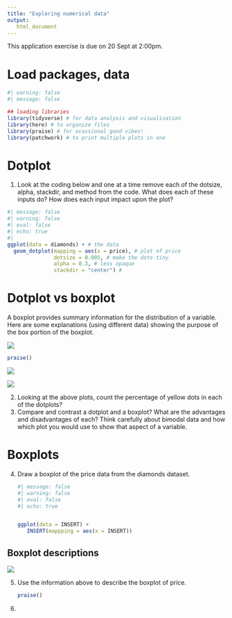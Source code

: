 ```yaml
---
title: "Exploring numerical data"
output: 
   html_document
---
```


::: callout-important
This application exercise is due on 20 Sept at 2:00pm.
:::

# Load packages, data

```r
#| warning: false
#| message: false

## loading libraries
library(tidyverse) # for data analysis and visualisation
library(here) # to organize files
library(praise) # for ocassional good vibes!
library(patchwork) # to print multiple plots in one
```

# Dotplot

1.  Look at the coding below and one at a time remove each of the dotsize, alpha, stackdir, and method from the code. What does each of these inputs do? How does each input impact upon the plot?

```r
#| message: false
#| warning: false
#| eval: false
#| echo: true
#| 
ggplot(data = diamonds) + # the data
  geom_dotplot(mapping = aes(x = price), # plot of price
               dotsize = 0.005, # make the dots tiny
               alpha = 0.3, # less opaque
               stackdir = "center") #
```

# Dotplot vs boxplot

A boxplot provides summary information for the distribution of a variable. Here are some explanations (using different data) showing the purpose of the box portion of the boxplot.

![](ae-3-images/first_quartile.png)

```r
praise()
```

![](ae-3-images/second_quartile.png)

![](ae-3-images/third_quartile.png)

2.  Looking at the above plots, count the percentage of yellow dots in each of the dotplots?
3.  Compare and contrast a dotplot and a boxplot? What are the advantages and disadvantages of each? Think carefully about bimodal data and how which plot you would use to show that aspect of a variable.

# Boxplots

4.  Draw a boxplot of the price data from the diamonds dataset.

    ```r
    #| message: false
    #| warning: false
    #| eval: false
    #| echo: true


    ggplot(data = INSERT) + 
       INSERT(mappping = aes(x = INSERT))
    ```

## Boxplot descriptions

![](ae-3-images/skewness.png)

5.  Use the information above to describe the boxplot of price.

    ```r
    praise()
    ```

6.  

